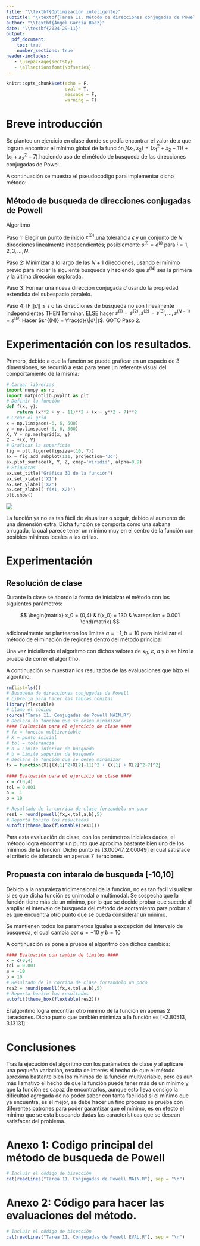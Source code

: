 ```yaml
---
title: "\\textbf{Optimización inteligente}"
subtitle: "\\textbf{Tarea 11. Método de direcciones conjugadas de Powel}"
author: "\\textbf{Ángel García Báez}"
date: "\\textbf{2024-29-11}"
output: 
  pdf_document:
    toc: true
    number_sections: true
header-includes:
   - \usepackage{sectsty}
   - \allsectionsfont{\bfseries}
---
```


```r
knitr::opts_chunk$set(echo = F,
                      eval = T, 
                      message = F,
                      warning = F)
```

\newpage

# Breve introducción 

Se planteo un ejercicio en clase donde se pedía encontrar el valor de $x$  que lograra encontrar el mínimo global de la función $f(x_1,x_2) = (x^2_1 + x_2-11) + (x_1 + x^2_2-7)$ haciendo uso de el método de busqueda de las direcciones conjugadas de Powel.

A continuación se muestra el pseudocodigo para implementar dicho método:

## Método de busqueda de direcciones conjugadas de Powell

Algoritmo

Paso 1: Elegir un punto de inicio $x^{(0)}$,una tolerancia $\epsilon$ y un conjunto de $N$ direcciones linealmente independientes; posiblemente $s^{(i)} = e^{(i)}$ para $i = 1, 2, 3, \ldots, N.$

Paso 2: Minimizar a lo largo de las  $N + 1$ direcciones, usando el mínimo previo para iniciar la siguiente búsqueda y haciendo que  $s^{(N)}$ sea la primera y la última dirección explorada.

Paso 3: Formar una nueva dirección conjugada  $d$ usando la propiedad extendida del subespacio paralelo.

Paso 4: IF $\|d\| \leq \epsilon$ o las direcciones de búsqueda no son linealmente independientes THEN Terminar.
ELSE hacer $s^{(1)} = s^{(2)}, s^{(2)} = s^{(3)}, \ldots, \, s^{(N-1)} = s^{(N)}$  Hacer $s^{(N)} = \frac{d}{\|d\|}$. GOTO Paso 2.


\newpage

# Experimentación con los resultados.

Primero, debido a que la función se puede graficar en un espacio de 3 dimensiones, se recurrió a esto para tener un referente visual del comportamiento de la misma:

```python
# Cargar librerias
import numpy as np
import matplotlib.pyplot as plt
# Definir la función
def f(x, y):
    return (x**2 + y - 11)**2 + (x + y**2 - 7)**2
# Crear el grid
x = np.linspace(-6, 6, 500)
y = np.linspace(-6, 6, 500)
X, Y = np.meshgrid(x, y)
Z = f(X, Y)
# Graficar la superficie
fig = plt.figure(figsize=(10, 7))
ax = fig.add_subplot(111, projection='3d')
ax.plot_surface(X, Y, Z, cmap='viridis', alpha=0.9)
# Etiquetas
ax.set_title("Gráfica 3D de la función")
ax.set_xlabel('X1')
ax.set_ylabel('X2')
ax.set_zlabel('f(X1, X2)')
plt.show()
```


![](G1.png)

La función ya no es tan fácil de visualizar o seguir, debido al aumento de una dimensión extra. Dicha función se comporta como una sabana arrugada, la cual parece tener un mínimo muy en el centro de la función con posibles mínimos locales a las orillas.

\newpage

# Experimentación 

## Resolución de clase

Durante la clase se abordo la forma de iniciaizar el método con los siguientes parámetros:

$$
\begin{matrix}
x_0 = (0,4) & f(x_0) = 130  & \varepsilon = 0.001
\end{matrix}
$$

adicionalmente se plantearon los limites $a = -1, b = 10$ para inicializar el método de eliminación de regiones dentro del método principal

Una vez inicializado el algoritmo con dichos valores de $x_0$, $\varepsilon$, $a$ y $b$  se hizo la prueba de correr el algoritmo.

A continuación se muestran los resultados de las evaluaciones que hizo el algoritmo:

```r
rm(list=ls())
# Busqueda de direcciones conjugadas de Powell
# Librería para hacer las tablas bonitas
library(flextable)
# Llamo el código
source("Tarea 11. Conjugadas de Powell MAIN.R")
# Declaro la función que se desea minimizar
#### Evaluación para el ejercicio de clase ####
# fx = función multivariable
# X = punto inicial
# tol = tolerancia
# a = Limite inferior de busqueda
# b = Limite superior de busqueda
# Declaro la función que se desea minimizar
fx = function(X){(X[1]^2+X[2]-11)^2 + (X[1] + X[2]^2-7)^2}

#### Evaluación para el ejercicio de clase ####
x = c(0,4)
tol = 0.001
a = -1
b = 10

# Resultado de la corrida de clase forzandolo un poco
res1 = round(powell(fx,x,tol,a,b),5)
# Reporta bonito los resultados
autofit(theme_box(flextable(res1)))
```

Para esta evaluación de clase, con los parámetros iniciales dados, el método logra encontrar un punto que aproxima bastante bien uno de los mínimos de la función. Dicho punto es $[3.00047,2.00049]$ el cual satisface el criterio de tolerancia en apenas 7 iteraciones.

\newpage

## Propuesta con interalo de busqueda [-10,10]

Debido a la naturaleza tridimensional de la función, no es tan facil visualizar si es que dicha función es unimodal o multimodal.
Se sospecha que la función tiene más de un minimo, por lo que se decide probar que sucede al ampliar el intervalo de busqueda del método de acotamiento para probar sí es que encuentra otro punto que se pueda considerar un minimo.

Se mantienen todos los parametros iguales a excepción del intervalo de busqueda, el cual cambia por $a = -10$ y $b = 10$

A continuación se pone a prueba el algoritmo con dichos cambios:

```r
#### Evaluación con cambio de limites ####
x = c(0,4)
tol = 0.001
a = -10
b = 10
# Resultado de la corrida de clase forzandolo un poco
res2 = round(powell(fx,x,tol,a,b),5)
# Reporta bonito los resultados
autofit(theme_box(flextable(res2)))


```

El algoritmo logra encontrar otro mínimo de la función en apenas 2 iteraciones. Dicho punto que también minimiza a la función es $[-2.80513,3.13131]$.

\newpage

# Conclusiones

Tras la ejecución del algoritmo con los parámetros de clase y al aplicare una pequeña variación, resulta de interés el hecho de que el método aproxima bastante bien los mínimos de la función multivariable, pero es aun más llamativo el hecho de que la función puede tener más de un mínimo y que la función es capaz de encontrarlos, aunque esto lleva consigo la dificultad agregada de no poder saber con tanta facilidad si el mínimo que ya encuentra, es el mejor, se debe hacer un fino proceso se prueba con diferentes patrones para poder garantizar que el mínimo, es en efecto el mínimo que se esta buscando dadas las características que se desean satisfacer del problema.




\newpage

# Anexo 1: Codigo principal del método de busqueda de Powell

```r
# Incluir el código de bisección
cat(readLines("Tarea 11. Conjugadas de Powell MAIN.R"), sep = "\n")
```

\newpage

# Anexo 2: Código para hacer las evaluaciones del método.

```r
# Incluir el código de bisección
cat(readLines("Tarea 11. Conjugadas de Powell EVAL.R"), sep = "\n")
```

